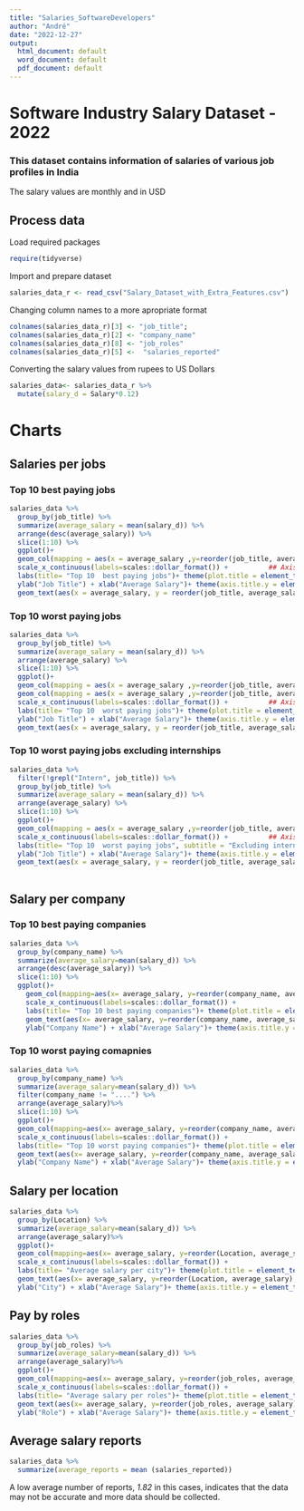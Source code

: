 ```yaml
---
title: "Salaries_SoftwareDevelopers"
author: "André"
date: "2022-12-27"
output:
  html_document: default
  word_document: default
  pdf_document: default
---
```


# Software Industry Salary Dataset - 2022
### This dataset contains information of salaries of various job profiles in India
The salary values are monthly and in USD

## Process data
Load required packages
```r
require(tidyverse)

```

Import and prepare dataset <br/>
```r
salaries_data_r <- read_csv("Salary_Dataset_with_Extra_Features.csv")
```

Changing column names to a more apropriate format
```r
colnames(salaries_data_r)[3] <- "job_title";
colnames(salaries_data_r)[2] <- "company_name"
colnames(salaries_data_r)[8] <- "job_roles"
colnames(salaries_data_r)[5] <-  "salaries_reported"

```


Converting the salary values from rupees to US Dollars
```r
salaries_data<- salaries_data_r %>% 
  mutate(salary_d = Salary*0.12)
```

# Charts

## Salaries per jobs

### Top 10 best paying jobs
```r
salaries_data %>%
  group_by(job_title) %>%
  summarize(average_salary = mean(salary_d)) %>%
  arrange(desc(average_salary)) %>% 
  slice(1:10) %>% 
  ggplot()+
  geom_col(mapping = aes(x = average_salary ,y=reorder(job_title, average_salary) ), fill="darkblue") +    
  scale_x_continuous(labels=scales::dollar_format()) +          ## Axis labels
  labs(title= "Top 10  best paying jobs")+ theme(plot.title = element_text(hjust = 0.5)) +    ##Titulo
  ylab("Job Title") + xlab("Average Salary")+ theme(axis.title.y = element_text(margin = margin(t = 0, r = 20, b = 0, l = 0))) + theme(axis.title.x = element_text(margin = margin(t = 20, r = 0, b = 0, l = 0)))+    ##Axis
  geom_text(aes(x = average_salary, y = reorder(job_title, average_salary), label = format(floor(average_salary),digits=10)),position = position_dodge(width = 0.9),hjust = 1.1, color="white", fontface="bold")
```

### Top 10 worst paying jobs
```r
salaries_data %>%
  group_by(job_title) %>%
  summarize(average_salary = mean(salary_d)) %>%
  arrange(average_salary) %>%
  slice(1:10) %>% 
  ggplot()+
  geom_col(mapping = aes(x = average_salary ,y=reorder(job_title, average_salary) ), fill="darkblue") +    
  geom_col(mapping = aes(x = average_salary ,y=reorder(job_title, average_salary) ), fill="darkblue") +    
  scale_x_continuous(labels=scales::dollar_format()) +          ## Axis labels
  labs(title= "Top 10  worst paying jobs")+ theme(plot.title = element_text(hjust = 0.5)) +    ##Titulo
  ylab("Job Title") + xlab("Average Salary")+ theme(axis.title.y = element_text(margin = margin(t = 0, r = 20, b = 0, l = 0))) + theme(axis.title.x = element_text(margin = margin(t = 20, r = 0, b = 0, l = 0)))+    ##Axis
  geom_text(aes(x = average_salary, y = reorder(job_title, average_salary), label = format(floor(average_salary),digits=10)),position = position_dodge(width = 0.9),hjust = 1.1, color="white", fontface="bold")
```

### Top 10 worst paying jobs excluding internships
```r
salaries_data %>%
  filter(!grepl("Intern", job_title)) %>%
  group_by(job_title) %>%
  summarize(average_salary = mean(salary_d)) %>%
  arrange(average_salary) %>%
  slice(1:10) %>% 
  ggplot()+
  geom_col(mapping = aes(x = average_salary ,y=reorder(job_title, average_salary) ), fill="darkblue") +    
  scale_x_continuous(labels=scales::dollar_format()) +          ## Axis labels
  labs(title= "Top 10  worst paying jobs", subtitle = "Excluding internships")+ theme(plot.title = element_text(hjust = 0.5),plot.subtitle = element_text(hjust = 0.5)) +    ##Titulo
  ylab("Job Title") + xlab("Average Salary")+ theme(axis.title.y = element_text(margin = margin(t = 0, r = 20, b = 0, l = 0))) + theme(axis.title.x = element_text(margin = margin(t = 20, r = 0, b = 0, l = 0)))+    ##Axis
  geom_text(aes(x = average_salary, y = reorder(job_title, average_salary), label = format(floor(average_salary),digits=10)),position = position_dodge(width = 0.9),hjust = 1.1, color="white", fontface="bold")
  
```

## Salary per company

### Top 10 best paying companies
```r
salaries_data %>% 
  group_by(company_name) %>% 
  summarize(average_salary=mean(salary_d)) %>% 
  arrange(desc(average_salary)) %>% 
  slice(1:10) %>% 
  ggplot()+
    geom_col(mapping=aes(x= average_salary, y=reorder(company_name, average_salary)),fill="darkblue")+
    scale_x_continuous(labels=scales::dollar_format()) +                                     ## Axis labels
    labs(title= "Top 10 best paying companies")+ theme(plot.title = element_text(hjust = 0.5))+      ## Title
    geom_text(aes(x= average_salary, y=reorder(company_name, average_salary), label = format(floor(average_salary),digits=10)),hjust=0.75, color="red", fontface="bold")+
    ylab("Company Name") + xlab("Average Salary")+ theme(axis.title.y = element_text(margin = margin(t = 0, r = 20, b = 0, l = 0))) + theme(axis.title.x = element_text(margin = margin(t = 20, r = 0, b = 0, l = 0)))

```

### Top 10 worst paying comapnies
```r
salaries_data %>% 
  group_by(company_name) %>% 
  summarize(average_salary=mean(salary_d)) %>% 
  filter(company_name != "....") %>%
  arrange(average_salary)%>% 
  slice(1:10) %>% 
  ggplot()+
  geom_col(mapping=aes(x= average_salary, y=reorder(company_name, average_salary)),fill="darkblue")+
  scale_x_continuous(labels=scales::dollar_format()) +                                     ## Axis labels
  labs(title= "Top 10 worst paying companies")+ theme(plot.title = element_text(hjust = 0.5))+      ## Title
  geom_text(aes(x= average_salary, y=reorder(company_name, average_salary), label = format(floor(average_salary),digits=10)),hjust=1.2,        color="white", fontface="bold")+
  ylab("Company Name") + xlab("Average Salary")+ theme(axis.title.y = element_text(margin = margin(t = 0, r = 20, b = 0, l = 0))) +  theme(axis.title.x = element_text(margin = margin(t = 20, r = 0, b = 0, l = 0)))

```

## Salary per location
```r
salaries_data %>% 
  group_by(Location) %>% 
  summarize(average_salary=mean(salary_d)) %>% 
  arrange(average_salary)%>% 
  ggplot()+
  geom_col(mapping=aes(x= average_salary, y=reorder(Location, average_salary)),fill="darkblue")+
  scale_x_continuous(labels=scales::dollar_format()) +                                     ## Axis labels
  labs(title= "Average salary per city")+ theme(plot.title = element_text(hjust = 0.5))+      ## Title
  geom_text(aes(x= average_salary, y=reorder(Location, average_salary), label = format(floor(average_salary),digits=10)),hjust=1.2, color="white", fontface="bold")+
  ylab("City") + xlab("Average Salary")+ theme(axis.title.y = element_text(margin = margin(t = 0, r = 20, b = 0, l = 0))) + theme(axis.title.x = element_text(margin = margin(t = 20, r = 0, b = 0, l = 0)))

```

## Pay by roles
```r
salaries_data %>% 
  group_by(job_roles) %>% 
  summarize(average_salary=mean(salary_d)) %>% 
  arrange(average_salary)%>% 
  ggplot()+
  geom_col(mapping=aes(x= average_salary, y=reorder(job_roles, average_salary)),fill="darkblue")+
  scale_x_continuous(labels=scales::dollar_format()) +                                     ## Axis labels
  labs(title= "Average salary per roles")+ theme(plot.title = element_text(hjust = 0.5))+      ## Title
  geom_text(aes(x= average_salary, y=reorder(job_roles, average_salary), label = format(floor(average_salary),digits=10)),hjust=1.2, color="white", fontface="bold")+
  ylab("Role") + xlab("Average Salary")+ theme(axis.title.y = element_text(margin = margin(t = 0, r = 20, b = 0, l = 0))) + theme(axis.title.x = element_text(margin = margin(t = 20, r = 0, b = 0, l = 0)))

```

## Average salary reports
```r
salaries_data %>%
  summarize(average_reports = mean (salaries_reported))
```
A low average number of reports, *1.82* in this cases, indicates that the data may not be accurate and more data should be collected.

